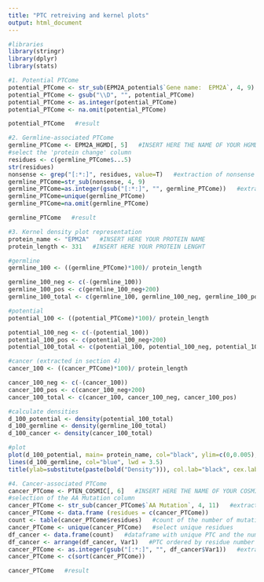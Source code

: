```yaml
---
title: "PTC retreiving and kernel plots"
output: html_document
---
```

```r
#libraries
library(stringr)
library(dplyr)
library(stats)
```

```r
#1. Potential PTCome
potential_PTCome <- str_sub(EPM2A_potential$`Gene name:  EPM2A`, 4, 9)   #INSERT HERE THE NAME OF YOUR POTENTIAL PTCOME TEXT FILE
potential_PTCome <- gsub("\\D", "", potential_PTCome)
potential_PTCome <- as.integer(potential_PTCome)
potential_PTCome <- na.omit(potential_PTCome)

potential_PTCome   #result
```

```r
#2. Germline-associated PTCome
germline_PTCome <- EPM2A_HGMD[, 5]   #INSERT HERE THE NAME OF YOUR HGMD EXCEL FILE 
#select the 'protein change' column
residues <- c(germline_PTCome$...5)
str(residues)
nonsense <- grep("[:*:]", residues, value=T)   #extraction of nonsense mutations
germline_PTCome=str_sub(nonsense, 4, 9)
germline_PTCome=as.integer(gsub("[:*:]", "", germline_PTCome))   #extract the numeric fraction
germline_PTCome=unique(germline_PTCome)
germline_PTCome=na.omit(germline_PTCome)

germline_PTCome   #result
```


```r
#3. Kernel density plot representation
protein_name <- "EPM2A"   #INSERT HERE YOUR PROTEIN NAME
protein_length <- 331   #INSERT HERE YOUR PROTEIN LENGHT

#germline
germline_100 <- ((germline_PTCome)*100)/ protein_length

germline_100_neg <- c(-(germline_100))
germline_100_pos <- c(germline_100_neg+200)
germline_100_total <- c(germline_100, germline_100_neg, germline_100_pos)

#potential
potential_100 <- ((potential_PTCome)*100)/ protein_length

potential_100_neg <- c(-(potential_100))
potential_100_pos <- c(potential_100_neg+200)
potential_100_total <- c(potential_100, potential_100_neg, potential_100_pos)

#cancer (extracted in section 4)
cancer_100 <- ((cancer_PTCome)*100)/ protein_length

cancer_100_neg <- c(-(cancer_100))
cancer_100_pos <- c(cancer_100_neg+200)
cancer_100_total <- c(cancer_100, cancer_100_neg, cancer_100_pos)

#calculate densities
d_100_potential <- density(potential_100_total)
d_100_germline <- density(germline_100_total)
d_100_cancer <- density(cancer_100_total)

#plot
plot(d_100_potential, main= protein_name, col="black", ylim=c(0,0.005), lwd=3.5, xlim=c(0,100), ylab="", font.axis=2, cex.axis=0.985)
lines(d_100_germline, col="blue", lwd = 3.5)
title(ylab=substitute(paste(bold("Density"))), col.lab="black", cex.lab =1.5, line=2.2)

```


```r
#4. Cancer-associated PTCome
cancer_PTCome <- PTEN_COSMIC[, 6]   #INSERT HERE THE NAME OF YOUR COSMIC CSV FILE
#selection of the AA Mutation column
cancer_PTCome <- str_sub(cancer_PTCome$`AA Mutation`, 4, 11)   #extract the numeric fraction
cancer_PTCome <- data.frame (residues = c(cancer_PTCome))
count <- table(cancer_PTCome$residues)   #count of the number of mutations described in each residue (independently of the nucleotidic change)
cancer_PTCome <- unique(cancer_PTCome)   #select unique residues
df_cancer <- data.frame(count)   #dataframe with unique PTC and the number of times they have been reported
df_cancer <- arrange(df_cancer, Var1)   #PTC ordered by residue number
cancer_PTCome <- as.integer(gsub("[:*:]", "", df_cancer$Var1))   #extract the numeric fraction
cancer_PTCome <- c(sort(cancer_PTCome))

cancer_PTCome   #result
```


